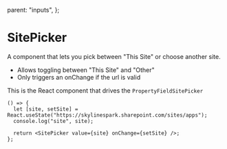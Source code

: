   parent: "inputs",
};


# SitePicker

A component that lets you pick between "This Site" or choose another site.

- Allows toggling between "This Site" and "Other"
- Only triggers an onChange if the url is valid

This is the React component that drives the `PropertyFieldSitePicker`

```tsx live=true bordered=true
() => {
  let [site, setSite] = React.useState("https://skylinespark.sharepoint.com/sites/apps");
  console.log("site", site);

  return <SitePicker value={site} onChange={setSite} />;
};
```
